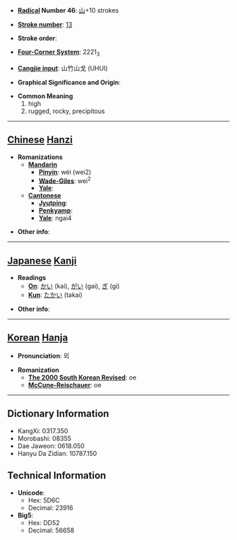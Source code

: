 * '''[[Wiktionary:Chinese radical index| Radical]] Number 46''': [[Wiktionary:Chinese radical index 山|山]]+10 strokes

* '''[[Wiktionary:Chinese total strokes index|Stroke number]]''': [[Wiktionary:Chinese total strokes index 13|13]]

* '''Stroke order''': 

* '''[[Wiktionary:Chinese four corner index|Four-Corner System]]''': 2221<sub>3</sub>

* '''[[Wiktionary:Chinese Cangjie index|Cangjie input]]''': 山竹山戈 (UHUI)

* '''Graphical Significance and Origin''': 

* '''Common Meaning'''
*#high
*# rugged, rocky, precipitous


----

== [[Chinese]] [[Hanzi]] ==

* '''Romanizations'''
** '''[[Mandarin]]'''
*** '''[[Pinyin]]''': wéi (wei2)
*** '''[[Wade-Giles]]''': wei<sup>2</sup>
*** '''[[Yale]]''': 
** '''[[Cantonese]]'''
*** '''[[Jyutping]]''':
*** '''[[Penkyamp]]''': 
*** '''[[Yale]]''': ngai4

* '''Other info''': 

----

== [[Japanese]] [[Kanji]] ==

* '''Readings'''
** '''[[On]]''': [[かい]] (kai), [[がい]] (gai), [[ぎ]] (gi)
** '''[[Kun]]''': [[たかい]] (takai)

* '''Other info''':  

----

== [[Korean]] [[Hanja]] ==

* '''Pronunciation''': 외

* '''Romanization'''
** '''[[The 2000 South Korean Revised Romanization|The 2000 South Korean Revised]]''': oe
** '''[[McCune-Reischauer]]''': oe

----

== Dictionary Information ==

* KangXi: 0317.350
* Morobashi: 08355
* Dae Jaweon: 0618.050
* Hanyu Da Zidian: 10787.150

== Technical Information ==

* '''Unicode''':
** Hex: 5D6C
** Decimal: 23916
* '''Big5''':
** Hex: DD52
** Decimal: 56658